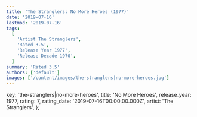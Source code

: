 ```yaml
---
title: 'The Stranglers: No More Heroes (1977)'
date: '2019-07-16'
lastmod: '2019-07-16'
tags:
  [
    'Artist The Stranglers',
    'Rated 3.5',
    'Release Year 1977',
    'Release Decade 1970',
  ]
summary: 'Rated 3.5'
authors: ['default']
images: ['/content/images/the-stranglers|no-more-heroes.jpg']
---
```


  key: 'the-stranglers|no-more-heroes',
  title: 'No More Heroes',
  release_year: 1977,
  rating: 7,
  rating_date: '2019-07-16T00:00:00.000Z',
  artist: 'The Stranglers',
};

<MusicRating data={data} />
